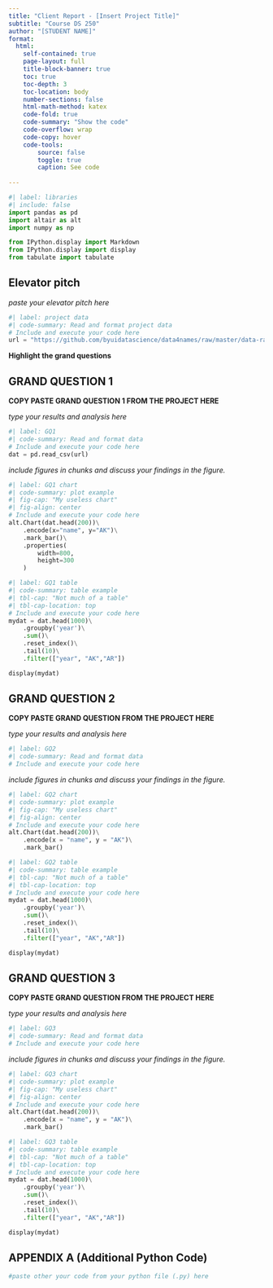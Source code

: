 ```yaml
---
title: "Client Report - [Insert Project Title]"
subtitle: "Course DS 250"
author: "[STUDENT NAME]"
format:
  html:
    self-contained: true
    page-layout: full
    title-block-banner: true
    toc: true
    toc-depth: 3
    toc-location: body
    number-sections: false
    html-math-method: katex
    code-fold: true
    code-summary: "Show the code"
    code-overflow: wrap
    code-copy: hover
    code-tools:
        source: false
        toggle: true
        caption: See code
    
---
```


```python
#| label: libraries
#| include: false
import pandas as pd
import altair as alt
import numpy as np

from IPython.display import Markdown
from IPython.display import display
from tabulate import tabulate
```


## Elevator pitch

_paste your elevator pitch here_

```python
#| label: project data
#| code-summary: Read and format project data
# Include and execute your code here
url = "https://github.com/byuidatascience/data4names/raw/master/data-raw/names_year/names_year.csv"
```

__Highlight the grand questions__

## GRAND QUESTION 1

__COPY PASTE GRAND QUESTION 1 FROM THE PROJECT HERE__

_type your results and analysis here_

```python
#| label: GQ1
#| code-summary: Read and format data
# Include and execute your code here
dat = pd.read_csv(url)

```

_include figures in chunks and discuss your findings in the figure._

```python
#| label: GQ1 chart
#| code-summary: plot example
#| fig-cap: "My useless chart"
#| fig-align: center
# Include and execute your code here
alt.Chart(dat.head(200))\
    .encode(x="name", y="AK")\
    .mark_bar()\
    .properties(
        width=800,
        height=300
    )
```


```python
#| label: GQ1 table
#| code-summary: table example
#| tbl-cap: "Not much of a table"
#| tbl-cap-location: top
# Include and execute your code here
mydat = dat.head(1000)\
    .groupby('year')\
    .sum()\
    .reset_index()\
    .tail(10)\
    .filter(["year", "AK","AR"])

display(mydat)

```


## GRAND QUESTION 2

__COPY PASTE GRAND QUESTION FROM THE PROJECT HERE__

_type your results and analysis here_

```python
#| label: GQ2
#| code-summary: Read and format data
# Include and execute your code here


```

_include figures in chunks and discuss your findings in the figure._

```python
#| label: GQ2 chart
#| code-summary: plot example
#| fig-cap: "My useless chart"
#| fig-align: center
# Include and execute your code here
alt.Chart(dat.head(200))\
    .encode(x = "name", y = "AK")\
    .mark_bar()
```


```python
#| label: GQ2 table
#| code-summary: table example
#| tbl-cap: "Not much of a table"
#| tbl-cap-location: top
# Include and execute your code here
mydat = dat.head(1000)\
    .groupby('year')\
    .sum()\
    .reset_index()\
    .tail(10)\
    .filter(["year", "AK","AR"])

display(mydat)

```


## GRAND QUESTION 3

__COPY PASTE GRAND QUESTION FROM THE PROJECT HERE__

_type your results and analysis here_

```python
#| label: GQ3
#| code-summary: Read and format data
# Include and execute your code here


```

_include figures in chunks and discuss your findings in the figure._

```python
#| label: GQ3 chart
#| code-summary: plot example
#| fig-cap: "My useless chart"
#| fig-align: center
# Include and execute your code here
alt.Chart(dat.head(200))\
    .encode(x = "name", y = "AK")\
    .mark_bar()
```


```python
#| label: GQ3 table
#| code-summary: table example
#| tbl-cap: "Not much of a table"
#| tbl-cap-location: top
# Include and execute your code here
mydat = dat.head(1000)\
    .groupby('year')\
    .sum()\
    .reset_index()\
    .tail(10)\
    .filter(["year", "AK","AR"])

display(mydat)

```



## APPENDIX A (Additional Python Code)

```python
#paste other your code from your python file (.py) here
```
